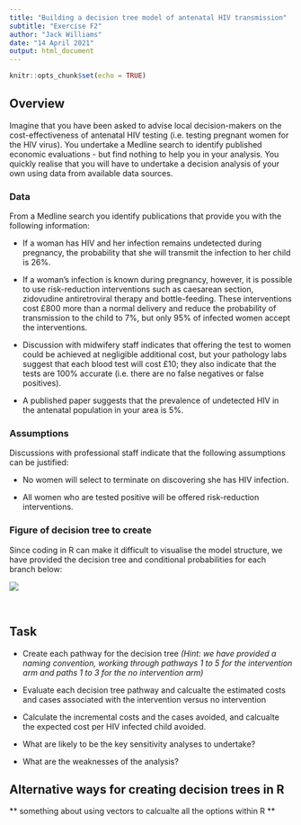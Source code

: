 ```yaml
---
title: "Building a decision tree model of antenatal HIV transmission"
subtitle: "Exercise F2"
author: "Jack Williams"
date: "14 April 2021"
output: html_document
---
```


```r
knitr::opts_chunk$set(echo = TRUE)
```

## Overview 

Imagine that you have been asked to advise local decision-makers on the cost-effectiveness of antenatal HIV testing (i.e. testing pregnant women for the HIV virus).  You undertake a Medline search to identify published economic evaluations - but find nothing to help you in your analysis.  You quickly realise that you will have to undertake a decision analysis of your own using data from available data sources.

### Data

From a Medline search you identify publications that provide you with the following information:

* If a woman has HIV and her infection remains undetected during pregnancy, the probability that she will transmit the infection to her child is 26%.

* If a woman’s infection is known during pregnancy, however, it is possible to use risk-reduction interventions such as caesarean section, zidovudine antiretroviral therapy and bottle-feeding.  These interventions cost £800 more than a normal delivery and reduce the probability of transmission to the child to 7%, but only 95% of infected women accept the interventions.

* Discussion with midwifery staff indicates that offering the test to women could be achieved at negligible additional cost, but your pathology labs suggest that each blood test will cost £10; they also indicate that the tests are 100% accurate (i.e. there are no false negatives or false positives).  

* A published paper suggests that the prevalence of undetected HIV in the antenatal population in your area is 5%.

### Assumptions 

Discussions with professional staff indicate that the following assumptions can be justified:

* No women will select to terminate on discovering she has HIV infection.

* All women who are tested positive will be offered risk-reduction interventions.  


### Figure of decision tree to create 

Since coding in R can make it difficult to visualise the model structure, we have provided the decision tree and conditional probabilities for each branch below: 

![](DecisionTreeHIV.png)


\  

## Task

* Create each pathway for the decision tree _(Hint: we have provided a naming convention, working through pathways 1 to 5 for the intervention arm and paths 1 to 3 for the no intervention arm)_

*	Evaluate each decision tree pathway and calcualte the estimated costs and cases associated with the intervention versus no intervention

* Calculate the incremental costs and the cases avoided, and calcualte the expected cost per HIV infected child avoided. 

*	What are likely to be the key sensitivity analyses to undertake?

*	What are the weaknesses of the analysis?


## Alternative ways for creating decision trees in R 

** something about using vectors to calcualte all the options within R **